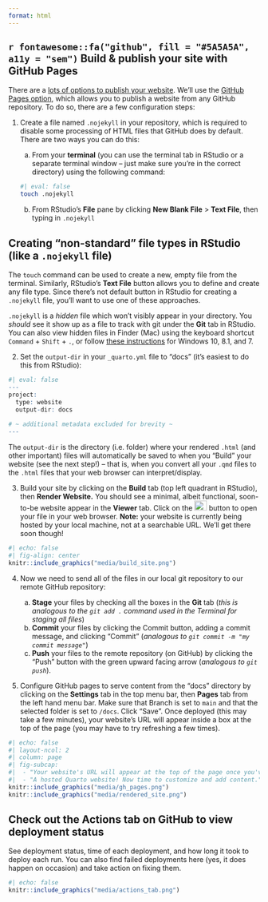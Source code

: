 ```yaml
---
format: html
---
```


## `r fontawesome::fa("github", fill = "#5A5A5A", a11y = "sem")` Build & publish your site with GitHub Pages

There are a [lots of options to publish your website](https://quarto.org/docs/websites/publishing-websites.html). We'll use the [GitHub Pages option](https://quarto.org/docs/websites/publishing-websites.html#github-pages), which allows you to publish a website from any GitHub repository. To do so, there are a few configuration steps:

1.  Create a file named `.nojekyll` in your repository, which is required to disable some processing of HTML files that GitHub does by default. There are two ways you can do this: 

    a. From your **terminal** (you can use the terminal tab in RStudio or a separate terminal window -- just make sure you're in the correct directory) using the following command:
    
    ```bash
#| eval: false
touch .nojekyll
```

    b. From RStudio's **File** pane by clicking **New Blank File** > **Text File**, then typing in `.nojekyll`

::: callout-note
## Creating "non-standard" file types in RStudio (like a `.nojekyll` file)

The `touch` command can be used to create a new, empty file from the terminal. Similarly, RStudio's **Text File** button allows you to define and create any file type. Since there's not default button in RStudio for creating a `.nojekyll` file, you'll want to use one of these approaches.

`.nojekyll` is a *hidden* file which won't visibly appear in your directory. You *should* see it show up as a file to track with git under the **Git** tab in RStudio. You can also view hidden files in Finder (Mac) using the keyboard shortcut `Command` + `Shift` + `.`, or follow [these instructions](https://support.microsoft.com/en-us/windows/show-hidden-files-0320fe58-0117-fd59-6851-9b7f9840fdb2) for Windows 10, 8.1, and 7.
:::

2.  Set the `output-dir` in your `_quarto.yml` file to "docs" (it's easiest to do this from RStudio):

```r
#| eval: false
---
project:
  type: website
  output-dir: docs
  
# ~ additional metadata excluded for brevity ~
---
```

::: callout-note
The `output-dir` is the directory (i.e. folder) where your rendered `.html` (and other important) files will automatically be saved to when you "Build" your website (see the next step!) -- that is, when you convert all your `.qmd` files to the `.html` files that your web browser can interpret/display. 
:::

3.  Build your site by clicking on the **Build** tab (top left quadrant in RStudio), then **Render Website.** You should see a minimal, albeit functional, soon-to-be website appear in the **Viewer** tab. Click on the <img src="media/view_in_browser.png" alt="A browser window overlaid by an arrow pointing up and angled to the right." style="display: inline-block; margin: 0; position: relative; top: 0px; width:25px;height:20px;"/> button to open your file in your web browser. **Note:** your website is currently being hosted by your local machine, not at a searchable URL. We'll get there soon though!

```r
#| echo: false
#| fig-align: center
knitr::include_graphics("media/build_site.png")
```

4.  Now we need to send all of the files in our local git repository to our remote GitHub repository:

    a.  **Stage** your files by checking all the boxes in the **Git** tab (*this is analogous to the `git add .` command used in the Terminal for staging all files*)
    b.  **Commit** your files by clicking the Commit button, adding a commit message, and clicking "Commit" (*analogous to `git commit -m "my commit message"`*)
    c.  **Push** your files to the remote repository (on GitHub) by clicking the "Push" button with the green upward facing arrow (*analogous to `git push`*).

5.  Configure GitHub pages to serve content from the "docs" directory by clicking on the **Settings** tab in the top menu bar, then **Pages** tab from the left hand menu bar. Make sure that Branch is set to `main` and that the selected folder is set to `/docs`. Click "Save". Once deployed (this may take a few minutes), your website's URL will appear inside a box at the top of the page (you may have to try refreshing a few times). 

```r
#| echo: false
#| layout-ncol: 2
#| column: page
#| fig-subcap: 
#|  - "Your website's URL will appear at the top of the page once you've configured GitHub pages to host your Quarto site"
#|  - "A hosted Quarto website! Now time to customize and add content."
knitr::include_graphics("media/gh_pages.png")
knitr::include_graphics("media/rendered_site.png")
```

::: callout-tip
## Check out the **Actions** tab on GitHub to view deployment status

See deployment status, time of each deployment, and how long it took to deploy each run. You can also find failed deployments here (yes, it does happen on occasion) and take action on fixing them.

```r
#| echo: false
knitr::include_graphics("media/actions_tab.png")
```
:::
